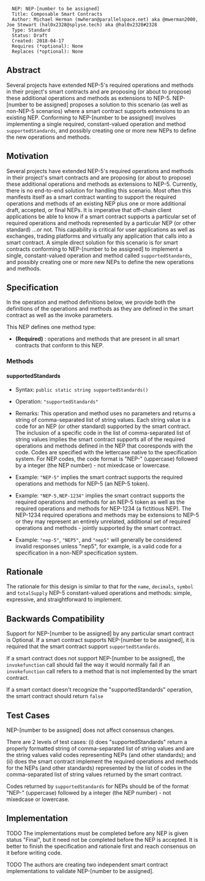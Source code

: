 <pre>
  NEP: NEP-[number to be assigned]
  Title: Composable Smart Contracts
  Author: Michael Herman (mwheran@parallelspace.net) aka @mwerman2000, Joe Stewart (hal0x2328@splyse.tech) aka @hal0x2328#2328 
  Type: Standard
  Status: Draft
  Created: 2018-04-17
  Requires (*optional): None
  Replaces (*optional): None
</pre>

==Abstract==

Several projects have extended NEP-5's required operations and methods in their project's smart contracts 
and are proposing (or about to propose) these additional operations and methods as extensions to NEP-5. 
NEP-[number to be assigned] proposes a solution to this scenario (as well as non-NEP-5 scenarios) 
where a smart contract supports
extensions to an existing NEP. Conforming to NEP-[number to be assigned] involves implementing 
a single required, constant-valued operation and method <code>supportedStandards</code>, and possibly creating one or more new NEPs to define
the new operations and methods.

==Motivation==

Several projects have extended NEP-5's required operations and methods in their project's smart contracts 
and are proposing (or about to propose) these additional operations and methods as extensions to NEP-5.
Currently, there is no end-to-end solution for handling this scenario.
Most often this manifests itself as a smart contract wanting to support the required operations and methods of 
an existing NEP plus one or more additional draft, accepted, or final NEPs.
It is imperative that off-chain client applications be able to know if a smart contract supports a particular set 
of required operations and methods represented by a particular NEP (or other standard) ...or not.
This capability is critical for user applications as well as exchanges, trading platforms and virtually any application that
calls into a smart contract.
A simple direct solution for this scenario is for smart contracts conforming to NEP-[number to be assigned] 
to implement a single, constant-valued operation and method called <code>supportedStandards</code>, and possibly creating one or more new NEPs to define
the new operations and methods.


==Specification==

In the operation and method definitions below, we provide both the definitions of the operations and methods 
as they are defined in the smart contract as well as the invoke parameters.

This NEP defines one method type:

* '''(Required)''' : operations and methods that are present in all smart contracts that conform to this NEP.

===Methods===

====supportedStandards====

* Syntax: <code>public static string supportedStandards()</code>

* Operation: <code>"supportedStandards"</code>

* Remarks: This operation and method uses no parameters and returns a string of comma-separated list of string values. Each string value is a code for an NEP (or other standard) supported by the smart contract. The inclusion of a specific code in the list of comma-separated list of string values implies the smart contract supports all of the required operations and methods defined in the NEP that cooresponds with the code. Codes are specified with the lettercase native to the specification system. For NEP codes, the code format is "NEP-" (uppercase) followed by a integer (the NEP number) - not mixedcase or lowercase.

* Example: <code>"NEP-5"</code> implies the smart contract supports the required operations and methods for NEP-5 (an NEP-5 token).

* Example: <code>"NEP-5,NEP-1234"</code> implies the smart contract supports the required operations and methods for an NEP-5 token as well as the required operations and methods for NEP-1234 (a fictitious NEP). The NEP-1234 required operations and methods may be extensions to NEP-5 or they may represent an entirely unrelated, additional set of required operations and methods - jointly supported by the smart contract.

* Example: <code>"nep-5"</code>, <code>"NEP5"</code>, and <code>"nep5"</code> will generally be considered invalid responses unless "nep5", for example, is a valid code for a specification in a non-NEP specification system.

==Rationale==

The rationale for this design is similar to that for the <code>name</code>, <code>decimals</code>, <code>symbol</code> and <code>totalSupply</code> NEP-5 constant-valued operations and methods: simple, expressive, and straightforward to implement.

==Backwards Compatibility==

Support for NEP-[number to be assigned] by any particular smart contract is Optional. 
If a smart contract supports NEP-[number to be assigned], it is required that the smart contract support
<code>supportedStandards</code>.

If a smart contract does not support NEP-[number to be assigned], the <code>invokefunction</code> call should fail the way
it would normally fail if an <code>invokefunction</code> call refers to a method that is not implemented by 
the smart contract.

If a smart contact doesn't recognize the "supportedStandards" operation, the smart contract should return <code>false</code>

==Test Cases==

NEP-[number to be assigned] does not affect consensus changes. 

There are 2 levels of test cases: (i) does "supportedStandards" return a properly formatted string of comma-separated list of string values
and are the string values valid codes representing NEPs (and other standards); and (ii) does the smart contract 
implement the required operations and methods for the NEPs (and other standards) represented by the list of
codes in the comma-separated list of string values returned by the smart contract.

Codes returned by <code>supportedStandards</code> for NEPs should be of the format "NEP-" (uppercase) followed by a integer (the NEP number) - not mixedcase or lowercase.

==Implementation==

TODO The implementations must be completed before any NEP is given status "Final", but it need not be completed before the NEP is accepted. It is better to finish the specification and rationale first and reach consensus on it before writing code.

TODO The authors are creating two independent smart contract implementations to validate NEP-[number to be assigned].

